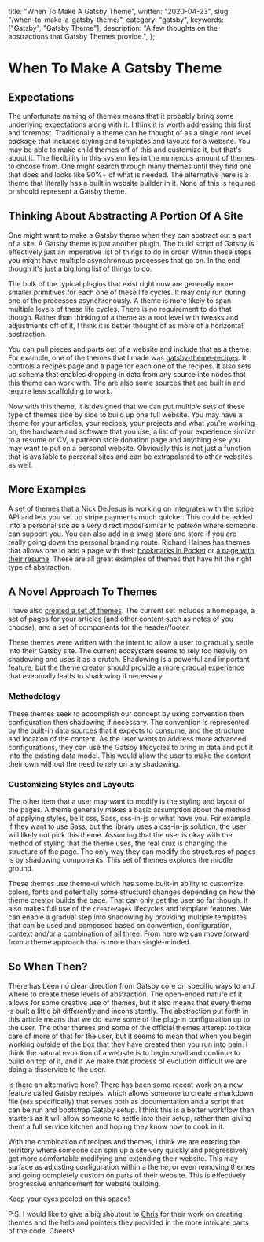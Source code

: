   title: "When To Make A Gatsby Theme",
  written: "2020-04-23",
  slug: "/when-to-make-a-gatsby-theme/",
  category: "gatsby",
  keywords: ["Gatsby", "Gatsby Theme"],
  description: "A few thoughts on the abstractions that Gatsby Themes provide.",
};

# When To Make A Gatsby Theme

## Expectations

The unfortunate naming of themes means that it probably bring some underlying expectations along with it. I think it is worth addressing this first and foremost. Traditionally a theme can be thought of as a single root level package that includes styling and templates and layouts for a website. You may be able to make child themes off of this and customize it, but that's about it. The flexibility in this system lies in the numerous amount of themes to choose from. One might search through many themes until they find one that does and looks like 90%+ of what is needed. The alternative here is a theme that literally has a built in website builder in it. None of this is required or should represent a Gatsby theme.

## Thinking About Abstracting A Portion Of A Site

One might want to make a Gatsby theme when they can abstract out a part of a site. A Gatsby theme is just another plugin. The build script of Gatsby is effectively just an imperative list of things to do in order. Within these steps you might have multiple asynchronous processes that go on. In the end though it's just a big long list of things to do.

The bulk of the typical plugins that exist right now are generally more smaller primitives for each one of these life cycles. It may only run during one of the processes asynchronously. A theme is more likely to span multiple levels of these life cycles. There is no requirement to do that though. Rather than thinking of a theme as a root level with tweaks and adjustments off of it, I think it is better thought of as more of a horizontal abstraction.

You can pull pieces and parts out of a website and include that as a theme. For example, one of the themes that I made was [gatsby-theme-recipes](https://github.com/jbolda/gatsby-theme-recipes). It controls a recipes page and a page for each one of the recipes. It also sets up schema that enables dropping in data from any source into nodes that this theme can work with. The are also some sources that are built in and require less scaffolding to work.

Now with this theme, it is designed that we can put multiple sets of these type of themes side by side to build up one full website. You may have a theme for your articles, your recipes, your projects and what you're working on, the hardware and software that you use, a list of your experience similar to a resume or CV, a patreon stole donation page and anything else you may want to put on a personal website. Obviously this is not just a function that is available to personal sites and can be extrapolated to other websites as well.

## More Examples

A [set of themes](https://github.com/dayhaysoos/gatsby-theme-stripe) that a Nick DeJesus is working on integrates with the stripe API and lets you set up stripe payments much quicker. This could be added into a personal site as a very direct model similar to patreon where someone can support you. You can also add in a swag store and store if you are really going down the personal branding route. Richard Haines has themes that allows one to add a page with their [bookmarks in Pocket](https://github.com/molebox/gatsby-theme-pocket) or [a page with their resume](https://github.com/molebox/gatsby-theme-dev-resume). These are all great examples of themes that have hit the right type of abstraction.

## A Novel Approach To Themes

I have also [created a set of themes](https://github.com/jbolda/gatsby-theme). The current set includes a homepage, a set of pages for your articles (and other content such as notes of you choose), and a set of components for the header/footer.

These themes were written with the intent to allow a user to gradually settle into their Gatsby site. The current ecosystem seems to rely too heavily on shadowing and uses it as a crutch. Shadowing is a powerful and important feature, but the theme creator should provide a more gradual experience that eventually leads to shadowing if necessary.

### Methodology

These themes seek to accomplish our concept by using convention then configuration then shadowing if necessary. The convention is represented by the built-in data sources that it expects to consume, and the structure and location of the content. As the user wants to address more advanced configurations, they can use the Gatsby lifecycles to bring in data and put it into the existing data model. This would allow the user to make the content their own without the need to rely on any shadowing.

### Customizing Styles and Layouts

The other item that a user may want to modify is the styling and layout of the pages. A theme generally makes a basic assumption about the method of applying styles, be it css, Sass, css-in-js or what have you. For example, if they want to use Sass, but the library uses a css-in-js solution, the user will likely not pick this theme. Assuming that the user is okay with the method of styling that the theme uses, the real crux is changing the structure of the page. The only way they can modify the structures of pages is by shadowing components. This set of themes explores the middle ground.

These themes use theme-ui which has some built-in ability to customize colors, fonts and potentially some structural changes depending on how the theme creator builds the page. That can only get the user so far though. It also makes full use of the `createPages` lifecycles and template features. We can enable a gradual step into shadowing by providing multiple templates that can be used and composed based on convention, configuration, context and/or a combination of all three. From here we can move forward from a theme approach that is more than single-minded.

## So When Then?

There has been no clear direction from Gatsby core on specific ways to and where to create these levels of abstraction. The open-ended nature of it allows for some creative use of themes, but it also means that every theme is built a little bit differently and inconsistently. The abstraction put forth in this article means that we do leave some of the plug-in configuration up to the user. The other themes and some of the official themes attempt to take care of more of that for the user, but it seems to mean that when you begin working outside of the box that they have created then you run into pain. I think the natural evolution of a website is to begin small and continue to build on top of it, and if we make that process of evolution difficult we are doing a disservice to the user.

Is there an alternative here? There has been some recent work on a new feature called Gatsby recipes, which allows someone to create a markdown file (`mdx` specifically) that serves both as documentation and a script that can be run and bootstrap Gatsby setup. I think this is a better workflow than starters as it will allow someone to settle into their setup, rather than giving them a full service kitchen and hoping they know how to cook in it.

With the combination of recipes and themes, I think we are entering the territory where someone can spin up a site very quickly and progressively get more comfortable modifying and extending their website. This may surface as adjusting configuration within a theme, or even removing themes and going completely custom on parts of their website. This is effectively progressive enhancement for website building.

Keep your eyes peeled on this space!

P.S. I would like to give a big shoutout to [Chris](https://www.christopherbiscardi.com/) for their work on creating themes and the help and pointers they provided in the more intricate parts of the code. Cheers!
